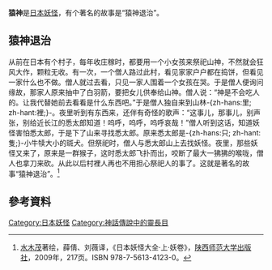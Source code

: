 '''猿神'''是[[日本妖怪|日本妖怪]]，有个著名的故事是“猿神退治”。

== 猿神退治 ==
从前在日本有个村子，每年收庄稼时，都要用一个小女孩来祭祀山神，不然就会狂风大作，颗粒无收。有一次，一个僧人路过此村，看见家家户户都在捣饼，但看见一家什么也不做。僧人就过去看，只见一家人围着一个女孩在哭。于是僧人便询问缘故，那家人原来抽中了白羽箭，要把女儿供奉给山神。僧人说：“神是不会吃人的。让我代替她前去看看是什么东西吧。”于是僧人独自来到山林-{zh-hans:里; zh-hant:裡;}-。夜里听到有东西来，还伴有奇怪的歌声：“这事儿，那事儿，别声张，别给近长江的悉太郎知道！呜呼，呜呼，呜呼哀哉！”僧人听到这话，知道妖怪害怕悉太郎，于是下了山来寻找悉太郎。原来悉太郎是-{zh-hans:只; zh-hant:隻;}-小牛犊大小的斑犬。但祭祀时，僧人与悉太郎山上去找妖怪。夜里，那些妖怪又来了，原来是一群猴子，这时悉太郎飞扑而出，咬断了最大一狒狒的喉咙，僧人也拿刀来砍。从此以后村裡人再也不用担心祭祀人的事了。这就是著名的故事“猿神退治”。<ref>[[水木茂|水木茂]]著绘，薛倩、刘薇译，《日本妖怪大全·上·妖卷》，[[陕西师范大学出版社|陕西师范大学出版社]]，2009年，217页。ISBN 978-7-5613-4123-0。</ref>

==參考資料==
{{Reflist}}

[[Category:日本妖怪|Category:日本妖怪]]
[[Category:神話傳說中的靈長目|Category:神話傳說中的靈長目]]
